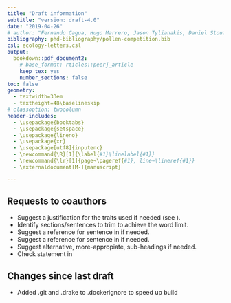 ```yaml
---
title: "Draft information"
subtitle: "version: draft-4.0"
date: "2019-04-26"
# author: "Fernando Cagua, Hugo Marrero, Jason Tylianakis, Daniel Stouffer"
bibliography: phd-bibliography/pollen-competition.bib
csl: ecology-letters.csl
output:
  bookdown::pdf_document2:
    # base_format: rticles::peerj_article
    keep_tex: yes
    number_sections: false
toc: false
geometry: 
  - textwidth=33em
  - textheight=48\baselineskip
# classoption: twocolumn
header-includes:
  - \usepackage{booktabs}
  - \usepackage{setspace}
  - \usepackage{lineno}
  - \usepackage{xr}
  - \usepackage[utf8]{inputenc}
  - \newcommand{\R}[1]{\label{#1}\linelabel{#1}}
  - \newcommand{\lr}[1]{page~\pageref{#1}, line~\lineref{#1}}
  - \externaldocument[M-]{manuscript}

---
```


\onehalfspacing

## Requests to coauthors

* Suggest a justification for the traits used if needed (see \lr{M-justification-traits}).
* Identify sections/sentences to trim to achieve the word limit.
* Suggest a reference for sentence in \lr{M-ref-interaction-strength} if needed.
* Suggest a reference for sentence in \lr{M-ref-plant-flexibility} if needed. 
* Suggest alternative, more-appropiate, sub-headings if needed. 
* Check statement in \lr{M-theoretical-models}

## Changes since last draft

* Added .git and .drake to .dockerignore to speed up build

